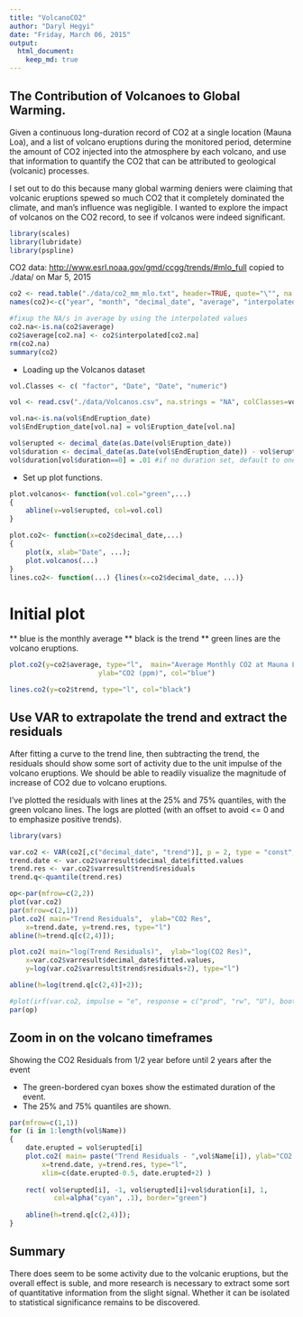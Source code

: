 ```yaml
---
title: "VolcanoCO2"
author: "Daryl Hegyi"
date: "Friday, March 06, 2015"
output: 
  html_document:
    keep_md: true
---
```

## The Contribution of Volcanoes to Global Warming.
Given a continuous long-duration record of CO2 at a single location (Mauna Loa), and a list of volcano eruptions during the monitored period, determine the amount of CO2 injected into the atmosphere by each volcano, and use that information to quantify the CO2 that can be attributed to geological (volcanic) processes.

I set out to do this because many global warming deniers were claiming that volcanic eruptions spewed so much CO2 that it completely dominated the climate, and man's influence was negligible.  I wanted to explore the impact of volcanos on the CO2 record, to see if volcanos were indeed significant.

```r
library(scales)
library(lubridate)
library(pspline)
```
CO2 data: <http://www.esrl.noaa.gov/gmd/ccgg/trends/#mlo_full> copied to ./data/ on Mar 5, 2015
```r
co2 <- read.table("./data/co2_mm_mlo.txt", header=TRUE, quote="\"", na.strings = "-99.99")
names(co2)<-c("year", "month", "decimal_date", "average", "interpolated", "trend", "numdays")

#fixup the NA/s in average by using the interpolated values
co2.na<-is.na(co2$average)
co2$average[co2.na] <- co2$interpolated[co2.na]
rm(co2.na)
summary(co2)
```

* Loading up the Volcanos dataset
```r

vol.Classes <- c( "factor", "Date", "Date", "numeric")

vol <- read.csv("./data/Volcanos.csv", na.strings = "NA", colClasses=vol.Classes)

vol.na<-is.na(vol$EndEruption_date)
vol$EndEruption_date[vol.na] = vol$Eruption_date[vol.na]

vol$erupted <- decimal_date(as.Date(vol$Eruption_date))
vol$duration <- decimal_date(as.Date(vol$EndEruption_date)) - vol$erupted
vol$duration[vol$duration==0] = .01 #if no duration set, default to one percent of a year (about 3.5 days)

```

* Set up plot functions.
```r
plot.volcanos<- function(vol.col="green",...) 
{ 
	abline(v=vol$erupted, col=vol.col)
}

plot.co2<- function(x=co2$decimal_date,...) 
{
	plot(x, xlab="Date", ...); 
	plot.volcanos(...)
}
lines.co2<- function(...) {lines(x=co2$decimal_date, ...)}
```
# Initial plot
** blue is the monthly average
** black is the trend
** green lines are the volcano eruptions.
```r
plot.co2(y=co2$average, type="l",  main="Average Monthly CO2 at Mauna Loa", 
					  ylab="CO2 (ppm)", col="blue")

lines.co2(y=co2$trend, type="l", col="black")
```

## Use VAR to extrapolate the trend and extract the residuals
After fitting a curve to the trend line, then subtracting the trend, the residuals should show some sort of activity due to the unit impulse of the volcano eruptions.  We should be able to readily visualize the magnitude of increase of CO2 due to volcano eruptions.

I've plotted the residuals with lines at the 25% and 75% quantiles, with the green volcano lines.  The logs are plotted (with an offset to avoid <= 0 and to emphasize positive trends).
```r
library(vars)

var.co2 <- VAR(co2[,c("decimal_date", "trend")], p = 2, type = "const", )
trend.date <- var.co2$varresult$decimal_date$fitted.values
trend.res <- var.co2$varresult$trend$residuals
trend.q<-quantile(trend.res)

op<-par(mfrow=c(2,2))
plot(var.co2)
par(mfrow=c(2,1))
plot.co2( main="Trend Residuals",  ylab="CO2 Res",
	x=trend.date, y=trend.res, type="l")
abline(h=trend.q[c(2,4)]);

plot.co2( main="log(Trend Residuals)",  ylab="log(CO2 Res)",
	x=var.co2$varresult$decimal_date$fitted.values, 
	y=log(var.co2$varresult$trend$residuals+2), type="l")

abline(h=log(trend.q[c(2,4)]+2));

#plot(irf(var.co2, impulse = "e", response = c("prod", "rw", "U"), boot = T))
par(op)
```

## Zoom in on the volcano timeframes
Showing the CO2 Residuals from 1/2 year before until 2 years after the event

* The green-bordered cyan boxes show the estimated duration of the event.
* The 25% and 75% quantiles are shown.
```r
par(mfrow=c(1,1))
for (i in 1:length(vol$Name))
{
	date.erupted = vol$erupted[i]
	plot.co2( main= paste("Trend Residuals - ",vol$Name[i]), ylab="CO2 Res",
		x=trend.date, y=trend.res, type="l",
		xlim=c(date.erupted-0.5, date.erupted+2) )
	
	rect( vol$erupted[i], -1, vol$erupted[i]+vol$duration[i], 1,
		   col=alpha("cyan", .1), border="green")
	
	abline(h=trend.q[c(2,4)]);
}
```

## Summary
There does seem to be some activity due to the volcanic eruptions, but the overall effect is suble, and more research is necessary to extract some sort of quantitative information from the slight signal.  Whether it can be isolated to statistical significance remains to be discovered.
